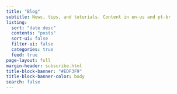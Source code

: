 ```yaml
---
title: "Blog"
subtitle: News, tips, and tuturials. Content in en-us and pt-br
listing:
  sort: "date desc"
  contents: "posts"
  sort-ui: false
  filter-ui: false
  categories: true
  feed: true
page-layout: full
margin-header: subscribe.html
title-block-banner: "#EDF3F9"
title-block-banner-color: body
search: false
---
```

